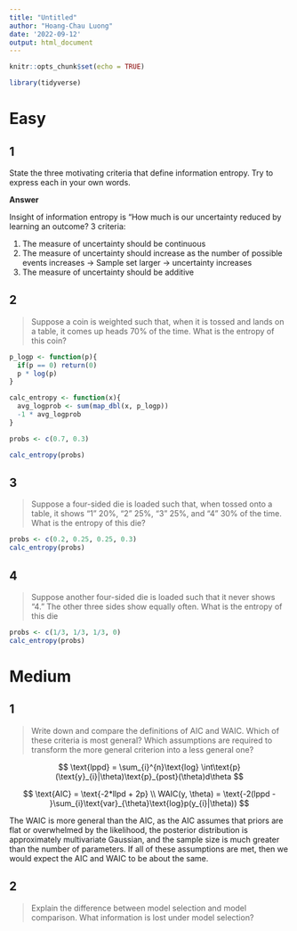 ```yaml
---
title: "Untitled"
author: "Hoang-Chau Luong"
date: '2022-09-12'
output: html_document
---
```


```r
knitr::opts_chunk$set(echo = TRUE)
```

```r
library(tidyverse)
```

# **Easy**

## **1**

State the three motivating criteria that define information entropy. Try to express each in your own words.

**Answer**

Insight of information entropy is "How much is our uncertainty reduced by learning an outcome? 3 criteria:

1. The measure of uncertainty should be continuous
2. The measure of uncertainty should increase as the number of possible events increases -> Sample set larger -> uncertainty increases
3. The measure of uncertainty should be additive

## **2**

:::quesion
>Suppose a coin is weighted such that, when it is tossed and lands on a table, it comes up heads 70% of the time. What is the entropy of this coin?
:::

```r
p_logp <- function(p){
  if(p == 0) return(0)
  p * log(p)
}

calc_entropy <- function(x){
  avg_logprob <- sum(map_dbl(x, p_logp))
  -1 * avg_logprob
}

probs <- c(0.7, 0.3)

calc_entropy(probs)
```

## **3**

:::question
> Suppose a four-sided die is loaded such that, when tossed onto a table, it shows “1” 20%, “2” 25%, “3” 25%, and “4” 30% of the time. What is the entropy of this die?
:::

```r
probs <- c(0.2, 0.25, 0.25, 0.3)
calc_entropy(probs)
```

## **4**

:::question
>Suppose another four-sided die is loaded such that it never shows “4.” The other three sides show equally often. What is the entropy of this die
:::

```r
probs <- c(1/3, 1/3, 1/3, 0)
calc_entropy(probs)
```

# **Medium**

## **1**

:::question
>Write down and compare the definitions of AIC and WAIC. Which of these criteria is most general? Which assumptions are required to transform the more general criterion into a less general one?
:::

$$
\text{lppd} = \sum_{i}^{n}\text{log}
\int\text{p}(\text{y}_{i}|\theta)\text{p}_{post}(\theta)d\theta
$$

$$
\text{AIC} = \text{-2*llpd + 2p} \\
WAIC(y, \theta) = \text{-2(lppd - }\sum_{i}\text{var}_{\theta}\text{log}p(y_{i}|\theta))
$$

The WAIC is more general than the AIC, as the AIC assumes that priors are flat or overwhelmed by the likelihood, the posterior distribution is approximately multivariate Gaussian, and the sample size is much greater than the number of parameters. If all of these assumptions are met, then we would expect the AIC and WAIC to be about the same. 

## **2**

:::question
>Explain the difference between model selection and model comparison. What information is lost under model selection?
:::

























